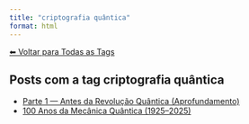 ```yaml
---
title: "criptografia quântica"
format: html
---
```


[⬅ Voltar para Todas as Tags](../tags.qmd)

## Posts com a tag **criptografia quântica**

- [Parte 1 — Antes da Revolução Quântica (Aprofundamento)](/posts/fisica/parte-1-mecanica-quantica.html)
- [100 Anos da Mecânica Quântica (1925–2025)](/posts/fisica/100-anos-mecanica-quantica.html)
